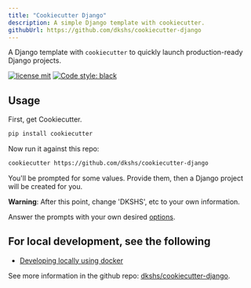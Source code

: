 ```yaml
---
title: "Cookiecutter Django"
description: A simple Django template with cookiecutter.
githubUrl: https://github.com/dkshs/cookiecutter-django
---
```


A Django template with `cookiecutter` to quickly launch production-ready Django projects.

[![license mit](https://img.shields.io/badge/licence-MIT-56BEB8)](LICENSE)
[![Code style: black](https://img.shields.io/badge/code%20style-black-000000.svg)](https://github.com/ambv/black)

## Usage

First, get Cookiecutter.

```bash
pip install cookiecutter
```

Now run it against this repo:

```bash
cookiecutter https://github.com/dkshs/cookiecutter-django
```

You'll be prompted for some values. Provide them, then a Django project will be created for you.

**Warning**: After this point, change 'DKSHS', etc to your own information.

Answer the prompts with your own desired [options](https://github.com/dkshs/cookiecutter-django/blob/master/docs/project-generation-options.md).

## For local development, see the following

- [Developing locally using docker](https://github.com/dkshs/cookiecutter-django/blob/master/docs/developing-locally-docker.md)

See more information in the github repo: [dkshs/cookiecutter-django](https://github.com/dkshs/cookiecutter-django).
